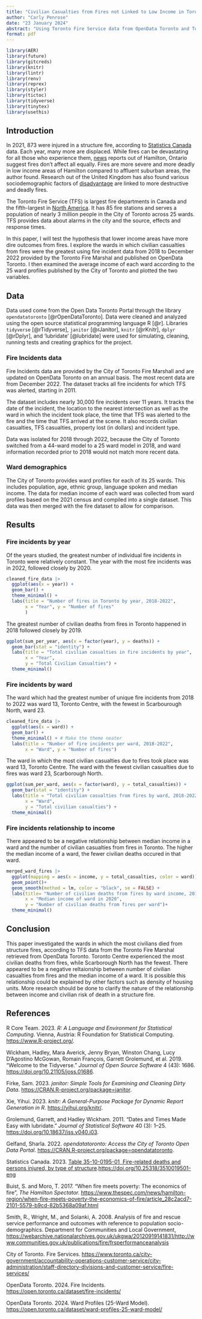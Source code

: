 ```yaml
---
title: "Civilian Casualties from Fires not Linked to Low Income in Toronto Wards ^[Code and data is available at: github.com/CarlyPenrose/Toronto_Fires]"
author: "Carly Penrose"
date: "23 January 2024"
abstract: "Using Toronto Fire Service data from OpenData Toronto and Toronto ward profiles, this paper found Toronto Centre is the ward in which the most civilian deaths from fires took place. There also appears to be a negative relationship bewteen the median income of a ward and the number of civilian deaths from fires, with lower income wards having the most deaths in fires."
format: pdf
---
```


```r
library(AER)
library(future)
library(gitcreds)
library(knitr)
library(lintr)
library(renv)
library(reprex)
library(styler)
library(tictoc)
library(tidyverse)
library(tinytex)
library(usethis)
```

## Introduction

In 2021, 873 were injured in a structure fire, according to [Statistics Canada](https://www150.statcan.gc.ca/t1/tbl1/en/tv.action?pid=3510019501&pickMembers%5B0%5D=1.1&pickMembers%5B1%5D=2.2&pickMembers%5B2%5D=3.1&pickMembers%5B3%5D=4.1&cubeTimeFrame.startYear=2017&cubeTimeFrame.endYear=2021&referencePeriods=20170101%2C20210101) data. Each year, many more are displaced. While fires can be devastating for all those who experience them, [news](https://www.thespec.com/news/hamilton-region/when-fire-meets-poverty-the-economics-of-fire/article_28c2acd7-2101-5579-b9cd-82b5368a09af.html) reports out of Hamilton, Ontario suggest fires don't affect all equally. Fires are more severe and more deadly in low income areas of Hamilton compared to affluent suburban areas, the author found. Research out of the United Kingdom has also found various sociodemographic factors of [disadvantage](https://webarchive.nationalarchives.gov.uk/ukgwa/20120919141831/http://www.communities.gov.uk/publications/fire/frsperformanceanalysis) are linked to more destructive and deadly fires.

The Toronto Fire Service (TFS) is largest fire departments in Canada and the fifth-largest in [North America](https://www.toronto.ca/city-government/accountability-operations-customer-service/city-administration/staff-directory-divisions-and-customer-service/fire-services/). It has 85 fire stations and serves a population of nearly 3 million people in the City of Toronto across 25 wards. TFS provides data about alarms in the city and the source, effects and response times.

In this paper, I will test the hypothesis that lower income areas have more dire outcomes from fires. I explore the wards in which civilian casualties from fires were the greatest using fire incident data from 2018 to December 2022 provided by the Toronto Fire Marshal and published on OpenData Toronto. I then examined the average income of each ward according to the 25 ward profiles published by the City of Toronto and plotted the two variables.

## Data

Data used come from the Open Data Toronto Portal through the library `opendatatoronto` [@rOpenDataToronto]. Data were cleaned and analyzed using the open source statistical programming language R [@r]. Libraries `tidyverse` [@rTidyverse], `janitor` [@rJanitor], `knitr` [@rKnitr], `dplyr` [@rDplyr], and 'lubridate' [@lubridate] were used for simulating, cleaning, running tests and creating graphics for the project.

### Fire Incidents data

Fire Incidents data are provided by the City of Toronto Fire Marshall and are updated on OpenData Toronto on an annual basis. The most recent data are from December 2022. The dataset tracks all fire incidents for which TFS was alerted, starting in 2011.

The dataset includes nearly 30,000 fire incidents over 11 years. It tracks the date of the incident, the location to the nearest intersection as well as the ward in which the incident took place, the time that TFS was alerted to the fire and the time that TFS arrived at the scene. It also records civilian casualties, TFS casualties, property lost (in dollars) and incident type.

Data was isolated for 2018 through 2022, because the City of Toronto switched from a 44-ward model to a 25 ward model in 2018, and ward information recorded prior to 2018 would not match more recent data.

### Ward demographics

The City of Toronto provides ward profiles for each of its 25 wards. This includes population, age, ethnic group, language spoken and median income. The data for median income of each ward was collected from ward profiles based on the 2021 census and compiled into a single dataset. This data was then merged with the fire dataset to allow for comparison.

## Results

### Fire incidents by year

Of the years studied, the greatest number of individual fire incidents in Toronto were relatively constant. The year with the most fire incidents was in 2022, followed closely by 2020.

```r
cleaned_fire_data |>
  ggplot(aes(x = year)) +
  geom_bar() +
  theme_minimal() + 
  labs(title = "Number of fires in Toronto by year, 2018-2022",
       x = "Year", y = "Number of fires"
       ) 
```

The greatest number of civilian deaths from fires in Toronto happened in 2018 followed closely by 2019.

```r
ggplot(sum_per_year, aes(x = factor(year), y = deaths)) +
  geom_bar(stat = "identity") +
  labs(title = "Total civilian casualties in fire incidents by year",
       x = "Year",
       y = "Total Civilian Casualties") +
  theme_minimal()
```

### Fire incidents by ward

The ward which had the greatest number of unique fire incidents from 2018 to 2022 was ward 13, Toronto Centre, with the fewest in Scarbourough North, ward 23.

```r
cleaned_fire_data |>
  ggplot(aes(x = ward)) +
  geom_bar() +
  theme_minimal() + # Make the theme neater
  labs(title = "Number of fire incidents per ward, 2018-2022", 
       x = "Ward", y = "Number of fires") 
```

The ward in which the most civilian casualties due to fires took place was ward 13, Toronto Centre. The ward with the fewest civilian casualties due to fires was ward 23, Scarborough North.

```r
ggplot(sum_per_ward, aes(x = factor(ward), y = total_casualties)) +
  geom_bar(stat = "identity") +
  labs(title = "Total civilian casualties from fires by ward, 2018-2022",
       x = "Ward",
       y = "Total civilian casualties") +
  theme_minimal() 
```

### Fire incidents relationship to income

There appeared to be a negative relationship between median income in a ward and the number of civilian casualties from fires in Toronto. The higher the median income of a ward, the fewer civilian deaths occured in that ward.

```r

merged_ward_fires |>
  ggplot(mapping = aes(x = income, y = total_casualties, color = ward)) +
  geom_point()+
  geom_smooth(method = lm, color = "black", se = FALSE) +
  labs(title= "Number of civilian deaths from fires by ward income, 2018-2022",
       x = "Median income of ward in 2020",
       y = "Number of civilian deaths from fires per ward")+
  theme_minimal()
```

## Conclusion

This paper investigated the wards in which the most civilians died from structure fires, according to TFS data from the Toronto Fire Marshal retrieved from OpenData Toronto. Toronto Centre experienced the most civilian deaths from fires, while Scarborough North has the fewest. There appeared to be a negative reltaionship between number of civilian casualties from fires and the median income of a ward. It is possible this relationship could be explained by other factors such as density of housing units. More research should be done to clarify the nature of the relationship between income and civilian risk of death in a structure fire.

## References

R Core Team. 2023. *R: A Language and Environment for Statistical Computing*. Vienna, Austria: R Foundation for Statistical Computing. [https://www.R-project.org/](https://www.r-project.org/).

Wickham, Hadley, Mara Averick, Jenny Bryan, Winston Chang, Lucy D'Agostino McGowan, Romain François, Garrett Grolemund, et al. 2019. "Welcome to the Tidyverse." *Journal of Open Source Software* 4 (43): 1686. <https://doi.org/10.21105/joss.01686>.

Firke, Sam. 2023. *janitor: Simple Tools for Examining and Cleaning Dirty Data*. [https://CRAN.R-project.org/package=janitor](https://cran.r-project.org/package=janitor).

Xie, Yihui. 2023. *knitr: A General-Purpose Package for Dynamic Report Generation in R*. <https://yihui.org/knitr/>.

Grolemund, Garrett, and Hadley Wickham. 2011. "Dates and Times Made Easy with lubridate." *Journal of Statistical Software* 40 (3): 1--25. <https://doi.org/10.18637/jss.v040.i03>.

Gelfand, Sharla. 2022. *opendatatoronto: Access the City of Toronto Open Data Portal*. [https://CRAN.R-project.org/package=opendatatoronto](https://cran.r-project.org/package=opendatatoronto).

Statistics Canada. 2023. [Table 35-10-0195-01  Fire-related deaths and persons injured, by type of structure](https://www150.statcan.gc.ca/t1/tbl1/en/tv.action?pid=3510019501).<https://doi.org/10.25318/3510019501-eng>

Buist, S. and Moro, T. 2017. "When fire meets poverty: The economics of fire", *The Hamilton Spectator.* <https://www.thespec.com/news/hamilton-region/when-fire-meets-poverty-the-economics-of-fire/article_28c2acd7-2101-5579-b9cd-82b5368a09af.html>

Smith, R., Wright, M., and Solanki, A. 2008. Analysis of fire and rescue service performance and outcomes with reference to population socio-demographics. Department for Communities and Local Government, <https://webarchive.nationalarchives.gov.uk/ukgwa/20120919141831/http://www.communities.gov.uk/publications/fire/frsperformanceanalysis>

City of Toronto. Fire Services. <https://www.toronto.ca/city-government/accountability-operations-customer-service/city-administration/staff-directory-divisions-and-customer-service/fire-services/>

OpenData Toronto. 2024. Fire Incidents. <https://open.toronto.ca/dataset/fire-incidents/>

OpenData Toronto. 2024. Ward Profiles (25-Ward Model). <https://open.toronto.ca/dataset/ward-profiles-25-ward-model/>
